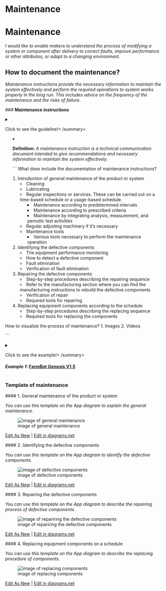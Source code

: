 # Maintenance {#sec-maintenance}

# **Maintenance**

*I would like to enable makers to understand the process of modifying a system or component after delivery to correct faults, improve performance or other attributes, or adapt to a changing environment.*

## **How to document the maintenance?**

*Maintenance instructions provide the necessary information to maintain the system effectively and perform the required operations to system works properly in the long run. This includes advice on the frequency of the maintenance and the risks of failure.*

\### **Maintenance instructions**

<details>

<summary>Click to see the guideline!`<`{=html}
`/summary>`{=html}

-   **Definition:** *A maintenance instruction is a technical communication document intended to give recommendations and necessary information to maintain the system effectively.*

    \`\`\` What does include the documentation of maintenance instructions?

1.  Introduction of general maintenance of the product or system
    -   Cleaning
    -   Lubricating
    -   Regular inspections or services. These can be carried out on a time-based schedule or a usage-based schedule.
        -   Maintenance according to predetermined intervals
        -   Maintenance according to prescribed criteria
        -   Maintenance by integrating analysis, measurement, and periodic test activities
    -   Regular adjusting machinery if it's necessary
    -   Maintenance tools
        -   Various tools necessary to perform the maintenance operation
2.  Identifying the defective components
    -   The equipment performance monitoring\
    -   How to detect a defective component
    -   Fault elimination
    -   Verification of fault elimination
3.  Repairing the defective components
    -   Step-by-step procedures describing the repairing sequence
    -   Refer to the manufacturing section where you can find the manufacturing instructions to rebuild the defective components
    -   Verification of repair
    -   Required tools for repairing
4.  Replacing equipment components according to the schedule
    -   Step-by-step procedures describing the replacing sequence
    -   Required tools for replacing the components

How to visualize the process of maintenance?
1.
Images 2.
Videos

\`\`\`

</details>

<details>

<summary>Click to see the example!`<`{=html}
`/summary>`{=html}

#### *Example 1:* [FarmBot Genesis V1.5](https://genesis.farm.bot/v1.5/Extras/maintenance)

</details>

### Template of maintenance

\#### 1.
General maintenance of the product or system

*You can use this template on the App diagram to explain the general maintenance.*

![image of general maintenance](https://github.com/OPEN-NEXT/WP2.3-Guideline-and-templatefor-documentation-of-OSH-design-reuse/blob/main/Sources/Images/General%20maintenance%201.jpg)

<a href="https://app.diagrams.net/#Hamerezoji1362%2Fdrawio-github%2Fmaster%2FGeneral%20maintenance.drawio">Edit As New</a> \| <a href="https://app.diagrams.net/#Hamerezoji1362%2Fdrawio-github%2Fmaster%2FGeneral%20maintenance.png">Edit in diagrams.net</a>

\#### 2.
Identifying the defective components

*You can use this template on the App diagram to identify the defective components.*

![image of defective components](https://github.com/OPEN-NEXT/WP2.3-Guideline-and-templatefor-documentation-of-OSH-design-reuse/blob/main/Sources/Images/Identifying%20the%20defective%20components.jpg)

<a href="https://app.diagrams.net/#Hamerezoji1362%2Fdrawio-github%2Fmaster%2FIdentifying%20the%20defective%20components.drawio">Edit As New</a> \| <a href="https://app.diagrams.net/#Hamerezoji1362%2Fdrawio-github%2Fmaster%2FIdentifying%20the%20defective%20components.png">Edit in diagrams.net</a>

\#### 3.
Repairing the defective components

*You can use this template on the App diagram to describe the repairing process of defective components.*

![image of repariring the defective components](https://github.com/OPEN-NEXT/WP2.3-Guideline-and-templatefor-documentation-of-OSH-design-reuse/blob/main/Sources/Images/Repairing%20the%20defective%20components%201.jpg)

<a href="https://app.diagrams.net/#Hamerezoji1362%2Fdrawio-github%2Fmaster%2FRepairing%20the%20defective%20components.drawio">Edit As New</a> \| <a href="https://app.diagrams.net/#Hamerezoji1362%2Fdrawio-github%2Fmaster%2FRepairing%20the%20defective%20components.drawio.png">Edit in diagrams.net</a>

\#### 4.
Replacing equipment components on a schedule

*You can use this template on the App diagram to describe the replacing procedure of components.*

![image of replacing components](https://github.com/OPEN-NEXT/WP2.3-Guideline-and-templatefor-documentation-of-OSH-design-reuse/blob/main/Sources/Images/Replacing%20the%20parts%20or%20components.jpg)

<a href="https://app.diagrams.net/#Hamerezoji1362%2Fdrawio-github%2Fmaster%2FReplacing%20the%20parts%20or%20components.drawio">Edit As New</a> \| <a href="https://app.diagrams.net/#Hamerezoji1362%2Fdrawio-github%2Fmaster%2FReplacing%20the%20parts%20or%20components.drawio.png">Edit in diagrams.net</a>
